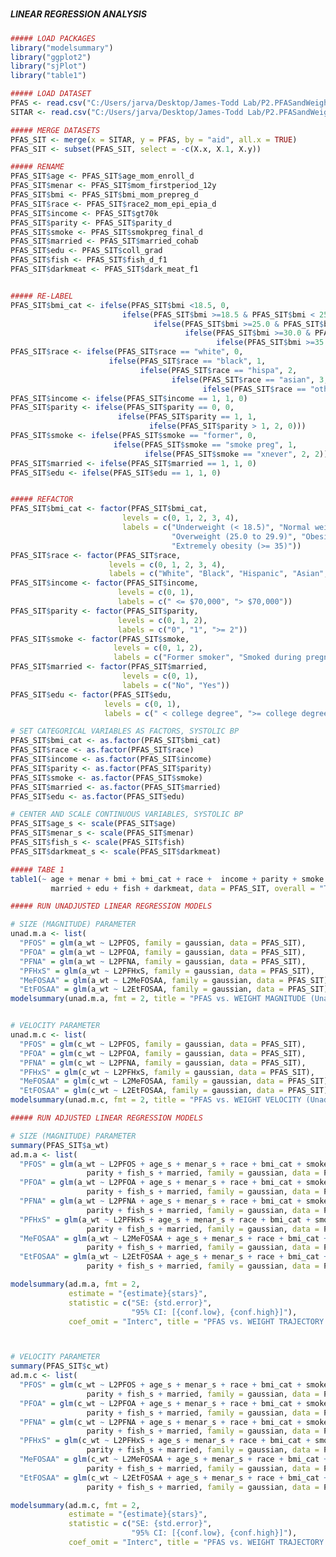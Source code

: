 #####                                                       #####
##### LINEAR REGRESSION ANALYSIS                            #####
#####                                                       #####

```r
##### LOAD PACKAGES
library("modelsummary") 
library("ggplot2")
library("sjPlot")
library("table1")

```

```r
##### LOAD DATASET
PFAS <- read.csv("C:/Users/jarva/Desktop/James-Todd Lab/P2.PFASandWeightTrajectories/Data/PFAS.csv")
SITAR <- read.csv("C:/Users/jarva/Desktop/James-Todd Lab/P2.PFASandWeightTrajectories/Data/P2_SITAR.csv")

##### MERGE DATASETS
PFAS_SIT <- merge(x = SITAR, y = PFAS, by = "aid", all.x = TRUE)
PFAS_SIT <- subset(PFAS_SIT, select = -c(X.x, X.1, X.y))

```

```r
##### RENAME
PFAS_SIT$age <- PFAS_SIT$age_mom_enroll_d
PFAS_SIT$menar <- PFAS_SIT$mom_firstperiod_12y
PFAS_SIT$bmi <- PFAS_SIT$bmi_mom_prepreg_d
PFAS_SIT$race <- PFAS_SIT$race2_mom_epi_epia_d
PFAS_SIT$income <- PFAS_SIT$gt70k
PFAS_SIT$parity <- PFAS_SIT$parity_d
PFAS_SIT$smoke <- PFAS_SIT$smokpreg_final_d
PFAS_SIT$married <- PFAS_SIT$married_cohab
PFAS_SIT$edu <- PFAS_SIT$coll_grad
PFAS_SIT$fish <- PFAS_SIT$fish_d_f1
PFAS_SIT$darkmeat <- PFAS_SIT$dark_meat_f1


##### RE-LABEL 
PFAS_SIT$bmi_cat <- ifelse(PFAS_SIT$bmi <18.5, 0,
                         ifelse(PFAS_SIT$bmi >=18.5 & PFAS_SIT$bmi < 25.0, 1, 
                                ifelse(PFAS_SIT$bmi >=25.0 & PFAS_SIT$bmi < 30.0, 2, 
                                       ifelse(PFAS_SIT$bmi >=30.0 & PFAS_SIT$bmi < 35.0, 3,
                                              ifelse(PFAS_SIT$bmi >=35.0, 4, NA)))))
PFAS_SIT$race <- ifelse(PFAS_SIT$race == "white", 0,
                      ifelse(PFAS_SIT$race == "black", 1,
                             ifelse(PFAS_SIT$race == "hispa", 2,
                                    ifelse(PFAS_SIT$race == "asian", 3,
                                           ifelse(PFAS_SIT$race == "other", 4, 4)))))
PFAS_SIT$income <- ifelse(PFAS_SIT$income == 1, 1, 0)
PFAS_SIT$parity <- ifelse(PFAS_SIT$parity == 0, 0,
                        ifelse(PFAS_SIT$parity == 1, 1,
                               ifelse(PFAS_SIT$parity > 1, 2, 0)))
PFAS_SIT$smoke <- ifelse(PFAS_SIT$smoke == "former", 0,
                       ifelse(PFAS_SIT$smoke == "smoke preg", 1,
                              ifelse(PFAS_SIT$smoke == "xnever", 2, 2)))
PFAS_SIT$married <- ifelse(PFAS_SIT$married == 1, 1, 0)
PFAS_SIT$edu <- ifelse(PFAS_SIT$edu == 1, 1, 0)


##### REFACTOR
PFAS_SIT$bmi_cat <- factor(PFAS_SIT$bmi_cat,
                         levels = c(0, 1, 2, 3, 4),
                         labels = c("Underweight (< 18.5)", "Normal weight (18.5 to 24.9)", 
                                    "Overweight (25.0 to 29.9)", "Obesity (30.0 to 34.9)", 
                                    "Extremely obesity (>= 35)"))
PFAS_SIT$race <- factor(PFAS_SIT$race,
                      levels = c(0, 1, 2, 3, 4),
                      labels = c("White", "Black", "Hispanic", "Asian", "Other/More than 1 race"))
PFAS_SIT$income <- factor(PFAS_SIT$income,
                        levels = c(0, 1),
                        labels = c(" <= $70,000", "> $70,000"))
PFAS_SIT$parity <- factor(PFAS_SIT$parity,
                        levels = c(0, 1, 2),
                        labels = c("0", "1", ">= 2"))
PFAS_SIT$smoke <- factor(PFAS_SIT$smoke,
                       levels = c(0, 1, 2),
                       labels = c("Former smoker", "Smoked during pregnancy", "Never smoked"))
PFAS_SIT$married <- factor(PFAS_SIT$married,
                         levels = c(0, 1),
                         labels = c("No", "Yes"))
PFAS_SIT$edu <- factor(PFAS_SIT$edu,
                     levels = c(0, 1),
                     labels = c(" < college degree", ">= college degree"))

# SET CATEGORICAL VARIABLES AS FACTORS, SYSTOLIC BP
PFAS_SIT$bmi_cat <- as.factor(PFAS_SIT$bmi_cat)
PFAS_SIT$race <- as.factor(PFAS_SIT$race)
PFAS_SIT$income <- as.factor(PFAS_SIT$income)
PFAS_SIT$parity <- as.factor(PFAS_SIT$parity)
PFAS_SIT$smoke <- as.factor(PFAS_SIT$smoke)
PFAS_SIT$married <- as.factor(PFAS_SIT$married)
PFAS_SIT$edu <- as.factor(PFAS_SIT$edu)

# CENTER AND SCALE CONTINUOUS VARIABLES, SYSTOLIC BP
PFAS_SIT$age_s <- scale(PFAS_SIT$age)
PFAS_SIT$menar_s <- scale(PFAS_SIT$menar)
PFAS_SIT$fish_s <- scale(PFAS_SIT$fish)
PFAS_SIT$darkmeat_s <- scale(PFAS_SIT$darkmeat)

##### TABE 1
table1(~ age + menar + bmi + bmi_cat + race +  income + parity + smoke +
         married + edu + fish + darkmeat, data = PFAS_SIT, overall = "Total")

```

```r
##### RUN UNADJUSTED LINEAR REGRESSION MODELS

# SIZE (MAGNITUDE) PARAMETER
unad.m.a <- list(
  "PFOS" = glm(a_wt ~ L2PFOS, family = gaussian, data = PFAS_SIT),
  "PFOA" = glm(a_wt ~ L2PFOA, family = gaussian, data = PFAS_SIT),
  "PFNA" = glm(a_wt ~ L2PFNA, family = gaussian, data = PFAS_SIT),
  "PFHxS" = glm(a_wt ~ L2PFHxS, family = gaussian, data = PFAS_SIT),
  "MeFOSAA" = glm(a_wt ~ L2MeFOSAA, family = gaussian, data = PFAS_SIT),
  "EtFOSAA" = glm(a_wt ~ L2EtFOSAA, family = gaussian, data = PFAS_SIT))
modelsummary(unad.m.a, fmt = 2, title = "PFAS vs. WEIGHT MAGNITUDE (Unadjusted)")


# VELOCITY PARAMETER
unad.m.c <- list(
  "PFOS" = glm(c_wt ~ L2PFOS, family = gaussian, data = PFAS_SIT),
  "PFOA" = glm(c_wt ~ L2PFOA, family = gaussian, data = PFAS_SIT),
  "PFNA" = glm(c_wt ~ L2PFNA, family = gaussian, data = PFAS_SIT),
  "PFHxS" = glm(c_wt ~ L2PFHxS, family = gaussian, data = PFAS_SIT),
  "MeFOSAA" = glm(c_wt ~ L2MeFOSAA, family = gaussian, data = PFAS_SIT),
  "EtFOSAA" = glm(c_wt ~ L2EtFOSAA, family = gaussian, data = PFAS_SIT))
modelsummary(unad.m.c, fmt = 2, title = "PFAS vs. WEIGHT VELOCITY (Unadjusted)")

```

```r
##### RUN ADJUSTED LINEAR REGRESSION MODELS

# SIZE (MAGNITUDE) PARAMETER
summary(PFAS_SIT$a_wt)
ad.m.a <- list(
  "PFOS" = glm(a_wt ~ L2PFOS + age_s + menar_s + race + bmi_cat + smoke +
                 parity + fish_s + married, family = gaussian, data = PFAS_SIT),
  "PFOA" = glm(a_wt ~ L2PFOA + age_s + menar_s + race + bmi_cat + smoke +
                 parity + fish_s + married, family = gaussian, data = PFAS_SIT),
  "PFNA" = glm(a_wt ~ L2PFNA + age_s + menar_s + race + bmi_cat + smoke +
                 parity + fish_s + married, family = gaussian, data = PFAS_SIT),
  "PFHxS" = glm(a_wt ~ L2PFHxS + age_s + menar_s + race + bmi_cat + smoke +  
                 parity + fish_s + married, family = gaussian, data = PFAS_SIT),
  "MeFOSAA" = glm(a_wt ~ L2MeFOSAA + age_s + menar_s + race + bmi_cat + smoke +  
                 parity + fish_s + married, family = gaussian, data = PFAS_SIT),
  "EtFOSAA" = glm(a_wt ~ L2EtFOSAA + age_s + menar_s + race + bmi_cat + smoke +  
                 parity + fish_s + married, family = gaussian, data = PFAS_SIT))

modelsummary(ad.m.a, fmt = 2,
             estimate = "{estimate}{stars}",
             statistic = c("SE: {std.error}",
                           "95% CI: [{conf.low}, {conf.high}]"),
             coef_omit = "Interc", title = "PFAS vs. WEIGHT TRAJECTORY MAGNITUDE")



# VELOCITY PARAMETER
summary(PFAS_SIT$c_wt)
ad.m.c <- list(
  "PFOS" = glm(c_wt ~ L2PFOS + age_s + menar_s + race + bmi_cat + smoke +  
                 parity + fish_s + married, family = gaussian, data = PFAS_SIT),
  "PFOA" = glm(c_wt ~ L2PFOA + age_s + menar_s + race + bmi_cat + smoke +  
                 parity + fish_s + married, family = gaussian, data = PFAS_SIT),
  "PFNA" = glm(c_wt ~ L2PFNA + age_s + menar_s + race + bmi_cat + smoke +  
                 parity + fish_s + married, family = gaussian, data = PFAS_SIT),
  "PFHxS" = glm(c_wt ~ L2PFHxS + age_s + menar_s + race + bmi_cat + smoke +  
                 parity + fish_s + married, family = gaussian, data = PFAS_SIT),
  "MeFOSAA" = glm(c_wt ~ L2MeFOSAA + age_s + menar_s + race + bmi_cat + smoke +  
                 parity + fish_s + married, family = gaussian, data = PFAS_SIT),
  "EtFOSAA" = glm(c_wt ~ L2EtFOSAA + age_s + menar_s + race + bmi_cat + smoke +  
                 parity + fish_s + married, family = gaussian, data = PFAS_SIT))

modelsummary(ad.m.c, fmt = 2,
             estimate = "{estimate}{stars}",
             statistic = c("SE: {std.error}",
                           "95% CI: [{conf.low}, {conf.high}]"),
             coef_omit = "Interc", title = "PFAS vs. WEIGHT TRAJECTORY VELOCITY")

```
